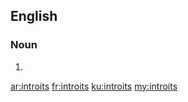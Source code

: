 {{also|introïts}}
==English==

===Noun===
{{head|en|noun plural form}}

# {{plural of|introit|lang=en}}

[[ar:introits]]
[[fr:introits]]
[[ku:introits]]
[[my:introits]]